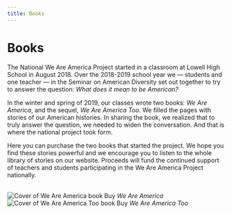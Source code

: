 ```yaml
---
title: Books
---
```



<Layout width="medium">

# Books

The National We Are America Project started in a classroom at Lowell High School in August 2018. Over the 2018-2019 school year we — students and one teacher — in the Seminar on American Diversity set out together to try to answer the question: _What does it mean to be American?_

In the winter and spring of 2019, our classes wrote two books: _We Are America_, and the sequel, _We Are America Too_. We filled the pages with stories of our American histories. In sharing the book, we realized that to truly answer the question, we needed to widen the conversation. And that is where the national project took form.

Here you can purchase the two books that started the project. We hope you find these stories powerful and we encourage you to listen to the whole library of stories on our website. Proceeds will fund the continued support of teachers and students participating in the We Are America Project nationally.

<br />

<Container width="thin">
  <Gallery n={2}>
    <div>
      <img src="/assets/cover-waa.jpg" alt="Cover of We Are America book" />
      <ButtonLink destination="TBD">
        Buy <i>We Are America</i>
      </ButtonLink>
    </div>
    <div>
      <img
        src="/assets/cover-waatoo.png"
        alt="Cover of We Are America Too book"
      />
      <ButtonLink destination="TBD">
        Buy <i>We Are America Too</i>
      </ButtonLink>
    </div>
  </Gallery>
</Container>

</Layout>
